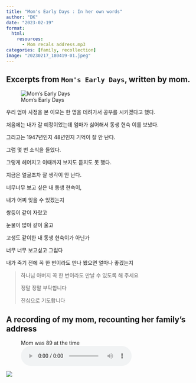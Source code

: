 ---
title: "Mom's Early Days : In her own words"
author: "DK"
date: "2023-02-19"
format:
  html:
    resources:
      - Mom recals address.mp3
categories: [family, recollection]
image: "20230217_180419-01.jpeg"
---

## Excerpts from `Mom's Early Days`, written by mom.

![Mom's Early Days](images/Epson_02192023180029(1).jpg)


우리 엄마 사정을 본 이모는 한 명을 데려가서 공부를 시키겠다고 했다.

처음에는 내가 갈 예정이었는데 엄마가 싫어해서 동생 현숙 이를 보냈다.

그리고는 1947년인지 48년인지 기억이 잘 안 난다.

그럼 몇 번 소식을 들었다.

그렇게 헤어지고 이때까지 보지도 듣지도 못 했다.

지금은 얼굴조차 잘 생각이 안 난다.

너무너무 보고 싶은 내 동생 현숙이,

내가 어찌 잊을 수 있겠는지

쌍둥이 같이 자랐고

눈물이 많아 같이 울고

고생도 같이한 내 동생 현숙이가 아닌가

너무 너무 보고싶고 그립다

내가 죽기 전에 꼭 한 번이라도 만나 봤으면 얼마나 좋겠는지

> 하나님 아버지 꼭 한 번이라도 만날 수 있도록 해 주세요
>
> 정말 정말 부탁합니다
>
> 진심으로 기도합니다
>

## A recording of my mom, recounting her family's address

<figure>
<figcaption>Mom was 89 at the time</figcaption>
<audio controls src="Mom recals address.mp3">
Your browser does not support the <code>audio</code> element.
</audio>
</figure>

![](IMG_2293.JPG)
